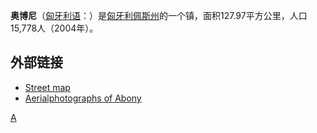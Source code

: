 {{noteTA
| T  = zh-cn:奥博尼; zh-tw:阿波尼
| 1  = zh-cn:奥博尼; zh-tw:阿波尼
}}
'''奥博尼'''（[[匈牙利语|匈牙利语]]：{{lang|hu|Abony}}）是[[匈牙利|匈牙利]][[佩斯州|佩斯州]]的一个镇，面积127.97平方公里，人口15,778人（2004年）。

==外部链接==
{{commonscat}}
* [http://www.terkepcentrum.hu/index.asp?go=map&tid=27872 Street map]{{Wayback|url=http://www.terkepcentrum.hu/index.asp?go=map&tid=27872 |date=20110516082743 }} {{hu icon}}
* [http://www.civertan.hu/legifoto/legifoto.php?page_level=6 Aerialphotographs of Abony] {{Wayback|url=http://www.civertan.hu/legifoto/legifoto.php?page_level=6 |date=20201109215932 }}

{{佩斯州}}

[[Category:匈牙利城市|A]]
{{Hungary-geo-stub}}